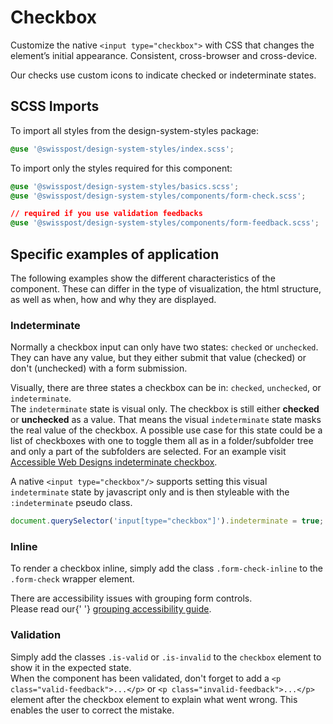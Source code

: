 
<Meta title="Components/Checkbox" />

# Checkbox

<p className="lead">
  Customize the native <code>&lt;input type="checkbox"&gt;</code> with CSS that changes the
  element’s initial appearance. Consistent, cross-browser and cross-device.
</p>

Our checks use custom icons to indicate checked or indeterminate states.

<Canvas>
  <Story id="components-checkbox--default" />
</Canvas>
<ArgsTable story="^" />

## SCSS Imports

To import all styles from the design-system-styles package:

```css dark
@use '@swisspost/design-system-styles/index.scss';
```

To import only the styles required for this component:

```css dark
@use '@swisspost/design-system-styles/basics.scss';
@use '@swisspost/design-system-styles/components/form-check.scss';

// required if you use validation feedbacks
@use '@swisspost/design-system-styles/components/form-feedback.scss';
```

## Specific examples of application

The following examples show the different characteristics of the component. These can differ in the type of visualization, the html structure, as well as when, how and why they are displayed.

### Indeterminate

Normally a checkbox input can only have two states: `checked` or `unchecked`. They can have any value, but they either submit that value (checked) or don't (unchecked) with a form submission.

Visually, there are three states a checkbox can be in: `checked`, `unchecked`, or `indeterminate`.<br/>
The `indeterminate` state is visual only. The checkbox is still either **checked** or **unchecked** as a value. That means the visual `indeterminate` state masks the real value of the checkbox. A possible use case for this state could be a list of checkboxes with one to toggle them all as in a folder/subfolder tree and only a part of the subfolders are selected. For an example visit [Accessible Web Designs indeterminate checkbox](http://www.barrierefreies-webdesign.de/knowhow/checkbox/indeterminate.html).

A native `<input type="checkbox"/>` supports setting this visual `indeterminate` state by javascript only and is then styleable with the `:indeterminate` pseudo class.

```javascript dark
document.querySelector('input[type="checkbox"]').indeterminate = true;
```

### Inline

To render a checkbox inline, simply add the class `.form-check-inline` to the `.form-check` wrapper element.

<div class="alert alert-info alert-md">
  There are accessibility issues with grouping form controls.
  <br />
  Please read our{' '}
  <a href="/?path=/docs/foundations-accessibility--page#grouping">grouping accessibility guide</a>.
</div>

<Canvas>
  <Story id="components-checkbox--inline" />
</Canvas>

### Validation

Simply add the classes `.is-valid` or `.is-invalid` to the `checkbox` element to show it in the expected state.<br/>
When the component has been validated, don't forget to add a `<p class="valid-feedback">...</p>` or `<p class="invalid-feedback">...</p>` element after the checkbox element to explain what went wrong. This enables the user to correct the mistake.

<Canvas>
  <Story id="components-checkbox--validation" />
</Canvas>
